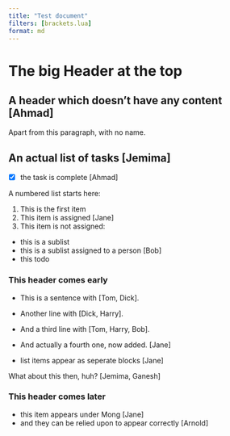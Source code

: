 ---
title: "Test document"
filters: [brackets.lua]
format: md
---

# The big Header at the top

## A header which doesn't have any content [Ahmad]

Apart from this paragraph, with no name. 

## An actual list of tasks [Jemima]

- [x] the task is complete [Ahmad]

A numbered list starts here: 

1. This is the first item
2. This item is assigned [Jane]
3. This item is not assigned: 
  + this is a sublist
  + this is a sublist assigned to a person [Bob]
  + this todo

### This header comes early

- This is a sentence with [Tom, Dick].
- Another line with [Dick, Harry].
- And a third line with [Tom, Harry, Bob].

- And actually a fourth one, now added. [Jane]
- list items appear as seperate blocks [Jane]

What about this then, huh? [Jemima, Ganesh]

### This header comes later

- this item appears under Mong [Jane]
- and they can be relied upon to appear correctly [Arnold]
